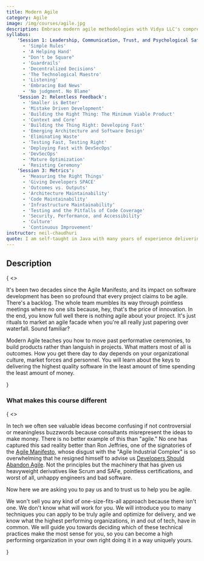 ```yaml
---
title: Modern Agile
category: Agile
image: /img/courses/agile.jpg
description: Embrace modern agile methodologies with Vidya LLC's comprehensive training course. Move beyond Scrum and SAFe to cultivate a collaborative, adaptive, and outcome-driven organizational culture for successful software development.
syllabus:
    'Session 1: Leadership, Communication, Trust, and Psychological Safety':
      - 'Simple Rules'
      - 'A Helping Hand'
      - "Don't be Square"
      - 'Guardrails'
      - 'Decentralized Decisions'
      - 'The Technological Maestro'
      - 'Listening'
      - 'Embracing Bad News'
      - 'No judgment. No Blame'
    'Session 2: Relentless Feedback':
      - 'Smaller is Better'
      - 'Mistake Driven Development'
      - 'Building the Right Thing: The Minimum Viable Product'
      - 'Context and Core'
      - 'Building the Thing Right: Developing Fast'
      - 'Emerging Architecture and Software Design'
      - 'Eliminating Waste'
      - 'Testing Fast, Testing Right'
      - 'Deploying Fast with DevSecOps'
      - 'DevSecOps'
      - 'Mature Optimization'
      - 'Resisting Ceremony'
    'Session 3: Metrics':
      - 'Measuring the Right Things'
      - 'Giving Developers SPACE'
      - 'Outcomes vs. Outputs'
      - 'Architecture Maintainability'
      - 'Code Maintainability'
      - 'Infrastructure Maintainability'
      - 'Testing and the Pitfalls of Code Coverage'
      - 'Security, Performance, and Accessibility'
      - 'Culture'
      - 'Continuous Improvement'
instructor: neil-chaudhuri
quote: I am self-taught in Java with many years of experience delivering large-scale solutions ranging from microservices to web and mobile and Big Data applications for government and commercial clients.I have multiple Java badges on Stack Overflow, and I was even a Sun Certified Java Programmer when that was still a thing and when I thought certifications really meant something.
---
```

<section className="text-base max-w-prose mx-auto lg:max-w-lg lg:ml-auto lg:mr-0">
    <h2 className="leading-6 text-red dark:text-red-light font-semibold tracking-wide uppercase">Description</h2>
    {
        <>
            <p className="mt-4 text-lg font-medium text-gray-dark dark:text-blue-light lg:font-normal">
                It's been two decades since the Agile Manifesto, and its impact on software development has been so profound that
                every project claims to be agile. There's a backlog. The whole team mumbles its way through pointless meetings where no one sits because, hey, that's the price of innovation.
                In the end, you know full well there is nothing agile about your project.
                It's just rituals to market an agile facade when you're all really just papering over waterfall. Sound familiar?
            </p>
            <p className="mt-4 text-lg font-medium text-gray-dark dark:text-blue-light lg:font-normal">
                <span className=" text-red dark:text-red-light font-semibold">Modern Agile</span> teaches you how to move past performative ceremonies,
                to build products rather than languish in projects. What matters
                most of all is outcomes. How you get there day to day depends on your organizational culture, market forces and personnel. You will
                learn about the keys to delivering the highest quality software in the least amount of time spending the least amount of money.
            </p>
        </>
    }
    <div className="mt-5 text-gray-dark dark:text-blue-light">
        <h3 className="font-semiboldt">What makes this course different</h3>
        {
            <>
                <p className="font-medium text-gray-dark dark:text-blue-light lg:font-normal">
                    In tech we often see valuable ideas become confusing if not controversial or meaningless
                    buzzwords because consultants misrepresent the ideas to make money. There is no better example of this than "agile." No one has
                    captured this sad reality better than Ron Jeffries, one of the signatories of
                    the <a href="https://agilemanifesto.org/" className="italic dark:text-green-light dark:hover:text-red-light">Agile Manifesto</a>, whose disgust with
                    the "Agile Industrial Complex" is so overwhelming that he resigned himself to advise
                    us <a href="https://ronjeffries.com/articles/018-01ff/abandon-1/" className="italic dark:text-green-light dark:hover:text-red-light">Developers
                    Should Abandon Agile</a>. Not
                    the principles but the machinery that has given us heavyweight derivatives like Scrum and SAFe,
                    pointless certifications, and worst of all,
                    unhappy engineers and bad software.
                </p>
                <p className="font-medium text-gray-dark dark:text-blue-light">
                    Now here we are asking you to pay us and to trust us to help you be agile.
                </p>
                <p className="text-gray-dark dark:text-blue-light">
                    We won't sell you any kind of one-size-fits-all approach
                    because there isn't one. We don't know what will work for you. We will introduce you to many techniques
                    you can apply to be truly agile and optimize for delivery, and we know what the highest performing
                    organizations, in and out of tech, have in common. We will guide you towards deciding which of these
                    technical practices make the most sense for you, so you can become a high performing organization in
                    your own right doing it in a way uniquely yours.
                </p>
            </>
        }
    </div>
</section>